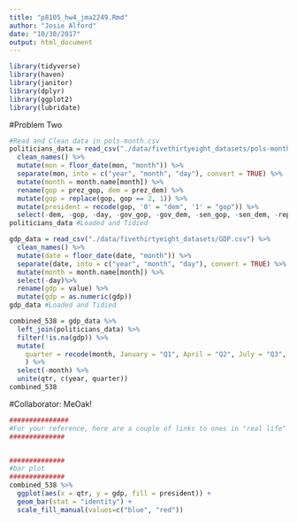 ```yaml
---
title: "p8105_hw4_jma2249.Rmd"
author: "Josie Alford"
date: "10/30/2017"
output: html_document
---
```

```r
library(tidyverse)
library(haven)
library(janitor)
library(dplyr)
library(ggplot2)
library(lubridate)
```

#Problem Two
```r
#Read and Clean data in pols-month.csv
politicians_data = read_csv("./data/fivethirtyeight_datasets/pols-month.csv") %>%
  clean_names() %>%
  mutate(mon = floor_date(mon, "month")) %>%
  separate(mon, into = c("year", "month", "day"), convert = TRUE) %>%
  mutate(month = month.name[month]) %>%
  rename(gop = prez_gop, dem = prez_dem) %>%
  mutate(gop = replace(gop, gop == 2, 1)) %>%
  mutate(president = recode(gop, '0' = "dem", '1' = "gop")) %>% 
  select(-dem, -gop, -day, -gov_gop, -gov_dem, -sen_gop, -sen_dem, -rep_dem, -rep_gop)
politicians_data #Loaded and Tidied
```

```r
gdp_data = read_csv("./data/fivethirtyeight_datasets/GDP.csv") %>%
  clean_names() %>%
  mutate(date = floor_date(date, "month")) %>%
  separate(date, into = c("year", "month", "day"), convert = TRUE) %>%
  mutate(month = month.name[month]) %>%
  select(-day)%>%
  rename(gdp = value) %>%
  mutate(gdp = as.numeric(gdp))
gdp_data #Loaded and Tidied
```


```r
combined_538 = gdp_data %>% 
  left_join(politicians_data) %>% 
  filter(!is.na(gdp)) %>% 
  mutate(
    quarter = recode(month, January = "Q1", April = "Q2", July = "Q3", October = "Q4")
    ) %>% 
  select(-month) %>% 
  unite(qtr, c(year, quarter))
combined_538
```

#Collaborator: MeOak!
```r
###############
#For your reference, here are a couple of links to ones in "real life" :) Take your pick xx https://www.bea.gov/newsreleases/national/gdp/gdp_glance.htm and https://data.oecd.org/gdp/real-gdp-forecast.htm#indicator-chart
##############


##############
#bar plot
##############
combined_538 %>% 
  ggplot(aes(x = qtr, y = gdp, fill = president)) +
  geom_bar(stat = "identity") +
  scale_fill_manual(values=c("blue", "red")) 
```